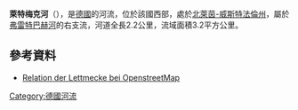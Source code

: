 {{Multiple issues|
{{Onesource|time=2020-08-05T00:50:36+00:00}}
{{No footnotes|time=2020-08-07T03:57:13+00:00}}
}}
{{Coord|51.195191|N|7.974027|E|display=title}}

'''萊特梅克河'''（{{lang-de|Lettmecke}}），是[[德國|德國]]的河流，位於該國西部，處於[[北萊茵-威斯特法倫州|北萊茵-威斯特法倫州]]，屬於[[弗雷特巴赫河|弗雷特巴赫河]]的右支流，河道全長2.2公里，流域面積3.2平方公里。

==參考資料==
* [http://ra.osmsurround.org/analyzeMap?relationId=5276129 Relation der Lettmecke bei OpenstreetMap]

{{Germany-geo-stub}}
[[Category:德國河流|Category:德國河流]]